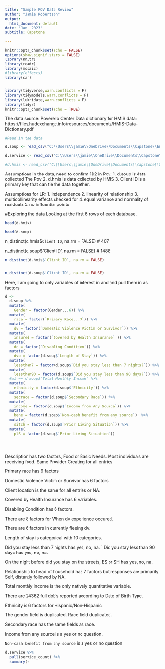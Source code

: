 ---
title: "Sample POV Data Review"
author: "Jamie Robertson"
output:
  html_document: default
date: 'Jan. 2023'
subtitle: Capstone

---

```{r setup, include=FALSE}
knitr::opts_chunk$set(echo = FALSE)
options(show.signif.stars = FALSE)
library(knitr)
library(readr)
library(mosaic)
#library(effects)
library(car)


library(tidyverse,warn.conflicts = F)
library(tidymodels,warn.conflicts = F)
library(lubridate,warn.conflicts = F)
library(tidyr)
knitr::opts_chunk$set(echo = TRUE)
```


The data source: Poverello Center
Data dictionary for HMIS data: https://files.hudexchange.info/resources/documents/HMIS-Data-Dictionary.pdf


```{r}
#Read in the data

d.soup <- read_csv("C:\\Users\\jamie\\OneDrive\\Documents\\Capstone\\EmergencyShelter-FoodTransactions.csv")

d.service <- read_csv("C:\\Users\\jamie\\OneDrive\\Documents\\Capstone\\serve_count.csv")

#d.hmis <- read_csv("C:\\Users\\jamie\\OneDrive\\Documents\\Capstone\\SampleData-EmergencyShelter.csv")

```



Assumptions in the data, need to confirm 1&2 in Pov: 
1. d.soup is data collected The Pov
2. d.hmis is data collected by HMIS
3. Client ID is a primary key that can tie the data together. 

Assumptions for LR:
1. independence
2. linearity of relationship
3. multicollinearity effects checked for
4. equal variance and normality of residuals
5. no influential points 


#Exploring the data
Looking at the first 6 rows of each database. 

```{r, include=FALSE}

head(d.hmis)


```




```{r}
head(d.soup)
```

n_distinct(d.hmis$`Client ID`, na.rm = FALSE)
# 407

n_distinct(d.soup$'Client ID', na.rm = FALSE)
# 1488

```{r}

n_distinct(d.hmis$`Client ID`, na.rm = FALSE)


n_distinct(d.soup$'Client ID', na.rm = FALSE)


```

Here, I am going to only variables of interest in and and pull them in as factors

```{r}

d <-
  d.soup %>%
  mutate(
    Gender = factor(Gender...6)) %>% 
  mutate(
    race = factor(`Primary Race...7`)) %>%
  mutate(
    dv = factor(`Domestic Violence Victim or Survivor`)) %>%
  mutate(
    insured = factor(`Covered by Health Insurance` )) %>%
  mutate(
    dc = factor(`Disabling Condition`)) %>%
  mutate(
    dvo = factor(d.soup$`Length of Stay`)) %>%
  mutate(
    lessthan7 = factor(d.soup$`Did you stay less than 7 nights?`)) %>%
  mutate(
    lessthan90 = factor(d.soup$`Did you stay less than 90 days?`)) %>% 
  #mi == d.soup$`Total Monthly Income` %>%
  mutate( 
    ethnicity = factor(d.soup$`Ethnicity`)) %>%
  mutate(
    secrace = factor(d.soup$`Secondary Race`)) %>%
  mutate( 
    income = factor(d.soup$`Income from Any Source`)) %>%
  mutate(
    bene = factor(d.soup$`Non-cash benefit from any source`)) %>%
  mutate(
    sitch = factor(d.soup$`Prior Living Situation`)) %>%
  mutate(
    plS = factor(d.soup$`Prior Living Situation`))
  
  



```




Description has two factors, Food or Basic Needs. Most individuals are receiving food. 
Same Provider Creating for all entries

Primary race has 9 factors

Domestic Violence Victim or Survivor has 6 factors

Client location is the same for all entries or NA. 

Covered by Health Insurance has 6 variables.

Disabling Condition has 6 factors.

There are 8 factors for When dv experience occured.


There are 6 factors in currently fleeing dv. 

  Length of stay is categorical with 10 categories.
 
  Did you stay less than 7 nights has yes, no, na. 
`
    Did you stay less than 90 days has yes, no, na. 

On the night before did you stay on the streets, ES or SH has yes, no, na. 

Relationship to head of household has 7 factors but responses are primarily Self, distantly followed by NA. 

Total monthly income is the only natively quantitative variable. 

There are 24362 full dob's reported according to Date of Birth Type. 

Ethnicity is 6 factors for Hispanic/Non-Hispanic

The gender field is duplicated. 
Race field duplicated. 

Secondary race has the same fields as race.

Income from any source is a yes or no question. 

`Non-cash benefit from any source` is a yes or no question

```{r}

d.service %>%
  pull(service_count) %>%
  summary()


```

